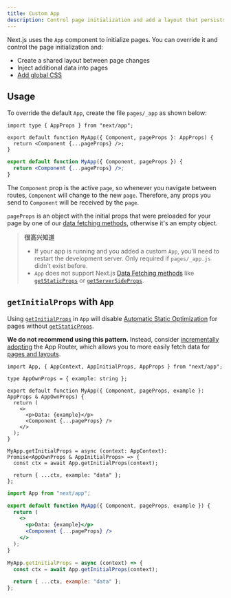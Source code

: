 ```yaml
---
title: Custom App
description: Control page initialization and add a layout that persists for all pages by overriding the default App component used by Next.js.
---
```


Next.js uses the `App` component to initialize pages. You can override it and control the page initialization and:

- Create a shared layout between page changes
- Inject additional data into pages
- [Add global CSS](/docs/pages/building-your-application/styling)

## Usage

To override the default `App`, create the file `pages/_app` as shown below:

```tsx filename="pages/_app.tsx" switcher
import type { AppProps } from "next/app";

export default function MyApp({ Component, pageProps }: AppProps) {
  return <Component {...pageProps} />;
}
```

```jsx filename="pages/_app.jsx" switcher
export default function MyApp({ Component, pageProps }) {
  return <Component {...pageProps} />;
}
```

The `Component` prop is the active `page`, so whenever you navigate between routes, `Component` will change to the new `page`. Therefore, any props you send to `Component` will be received by the `page`.

`pageProps` is an object with the initial props that were preloaded for your page by one of our [data fetching methods](/docs/pages/building-your-application/data-fetching), otherwise it's an empty object.

> **很高兴知道**
>
> - If your app is running and you added a custom `App`, you'll need to restart the development server. Only required if `pages/_app.js` didn't exist before.
> - `App` does not support Next.js [Data Fetching methods](/docs/pages/building-your-application/data-fetching) like [`getStaticProps`](/docs/pages/building-your-application/data-fetching/get-static-props) or [`getServerSideProps`](/docs/pages/building-your-application/data-fetching/get-server-side-props).

## `getInitialProps` with `App`

Using [`getInitialProps`](/docs/pages/api-reference/functions/get-initial-props) in `App` will disable [Automatic Static Optimization](/docs/pages/building-your-application/rendering/automatic-static-optimization) for pages without [`getStaticProps`](/docs/pages/building-your-application/data-fetching/get-static-props).

**We do not recommend using this pattern.** Instead, consider [incrementally adopting](/docs/app/building-your-application/upgrading/app-router-migration) the App Router, which allows you to more easily fetch data for [pages and layouts](/docs/app/building-your-application/routing/pages-and-layouts).

```tsx filename="pages/_app.tsx" switcher
import App, { AppContext, AppInitialProps, AppProps } from "next/app";

type AppOwnProps = { example: string };

export default function MyApp({ Component, pageProps, example }: AppProps & AppOwnProps) {
  return (
    <>
      <p>Data: {example}</p>
      <Component {...pageProps} />
    </>
  );
}

MyApp.getInitialProps = async (context: AppContext): Promise<AppOwnProps & AppInitialProps> => {
  const ctx = await App.getInitialProps(context);

  return { ...ctx, example: "data" };
};
```

```jsx filename="pages/_app.jsx" switcher
import App from "next/app";

export default function MyApp({ Component, pageProps, example }) {
  return (
    <>
      <p>Data: {example}</p>
      <Component {...pageProps} />
    </>
  );
}

MyApp.getInitialProps = async (context) => {
  const ctx = await App.getInitialProps(context);

  return { ...ctx, example: "data" };
};
```
